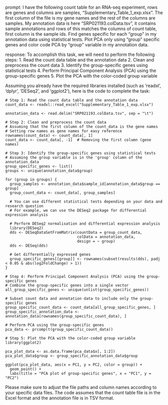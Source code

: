 prompt:
I have the following count table for an RNA-seq experiment, rows are genes and columns are samples, "Supplementary_Table_1_exp.xlsx". The first column of the file is my gene names and the rest of the columns are samples. My annotation data is here  "SRP021193.colData.tsv", it contains sample annotations and rows of this matches the columns of count table, first column is the sample ids. Find genes specific for each "group" in my annotation data  using statistical tests. Plot PCA only using "group" specific genes and color code PCA by "group" variable in my annotation data.

response:
To accomplish this task, we will need to perform the following steps:
1. Read the count data table and the annotation data
2. Clean and preprocess the count data
3. Identify the group-specific genes using statistical tests
4. Perform Principal Component Analysis (PCA) using the group-specific genes
5. Plot the PCA with the color-coded group variable

Assuming you already have the required libraries installed (such as 'readxl', 'dplyr', 'DESeq2', and 'ggplot2'), here is the code to complete the task:

```
# Step 1: Read the count data table and the annotation data
count_data <- readxl::read_excel("Supplementary_Table_1_exp.xlsx")

annotation_data <- read.delim("SRP021193.colData.tsv", sep = "\t")

# Step 2: Clean and preprocess the count data
# Assuming that the first column of the count_data is the gene names
# Setting row names as gene names for easy reference
rownames(count_data) <- count_data[, 1]
count_data <- count_data[, -1]  # Removing the first column (gene names)

# Step 3: Identify the group-specific genes using statistical tests
# Assuming the group variable is in the 'group' column of the annotation_data
group_specific_genes <- list()
groups <- unique(annotation_data$group)

for (group in groups) {
  group_samples <- annotation_data$sample_id[annotation_data$group == group]
  group_count_data <- count_data[, group_samples]
  
  # You can use different statistical tests depending on your data and research question
  # For example, we can use the DESeq2 package for differential expression analysis
  
  # Perform DESeq2 normalisation and differential expression analysis
  library(DESeq2)
  dds <- DESeqDataSetFromMatrix(countData = group_count_data,
                                colData = annotation_data,
                                design = ~ group)
  dds <- DESeq(dds)
  
  # Get differentially expressed genes
  group_specific_genes[[group]] <- rownames(subset(results(dds), padj < 0.05 & abs(log2FoldChange) > 1))
}

# Step 4: Perform Principal Component Analysis (PCA) using the group-specific genes
# Combine the group-specific genes into a single vector
all_group_specific_genes <- unique(unlist(group_specific_genes))

# Subset count data and annotation data to include only the group-specific genes
group_specific_count_data <- count_data[all_group_specific_genes, ]
group_specific_annotation_data <- annotation_data[rownames(group_specific_count_data), ]

# Perform PCA using the group-specific genes
pca_data <- prcomp(t(group_specific_count_data))

# Step 5: Plot the PCA with the color-coded group variable
library(ggplot2)

pca_plot_data <- as.data.frame(pca_data$x[, 1:2])
pca_plot_data$group <- group_specific_annotation_data$group

ggplot(pca_plot_data, aes(x = PC1, y = PC2, color = group)) +
  geom_point() +
  labs(title = "PCA plot of group-specific genes", x = "PC1", y = "PC2")
```

Please make sure to adjust the file paths and column names according to your specific data files. The code assumes that the count table file is in the Excel format and the annotation file is in TSV format.
